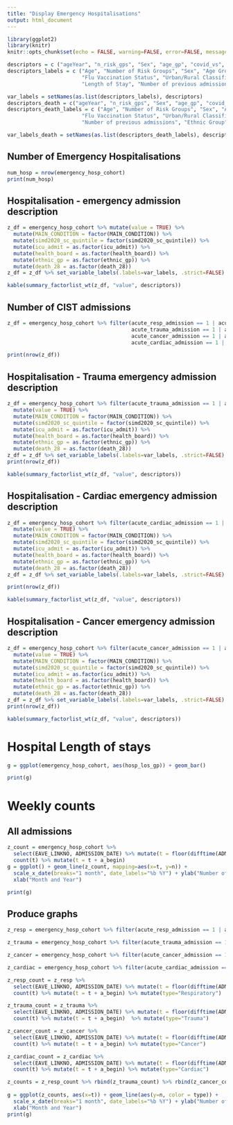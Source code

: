 ```yaml
---
title: "Display Emergency Hospitalisations"
output: html_document
---
```


```r
library(ggplot2)
library(knitr)
knitr::opts_chunk$set(echo = FALSE, warning=FALSE, error=FALSE, message=FALSE)

descriptors = c ("ageYear", "n_risk_gps", "Sex", "age_gp", "covid_vs", "flu_vs", "urban_rural_classification", "simd2020_sc_quintile", "icu_admit_age", "death_28", "hosp_los_gp", "num_prev_admission_gp", "ethnic_gp", "health_board")
descriptors_labels = c ("Age", "Number of Risk Groups", "Sex", "Age Groups", "Covid Vaccination Status",
                        "Flu Vaccination Status", "Urban/Rural Classification", "SIMD", "ICU Admittance", "Death", 
                        "Length of Stay", "Number of previous admissions", "Ethnic Group", "Health Board")

var_labels = setNames(as.list(descriptors_labels), descriptors)
descriptors_death = c("ageYear", "n_risk_gps", "Sex", "age_gp", "covid_vs", "flu_vs", "urban_rural_classification", "simd2020_sc_quintile", "num_prev_admission_gp", "ethnic_gp", "health_board")
descriptors_death_labels = c ("Age", "Number of Risk Groups", "Sex", "Age Groups", "Covid Vaccination Status",
                        "Flu Vaccination Status", "Urban/Rural Classification", "SIMD",  
                        "Number of previous admissions", "Ethnic Group", "Health Board")

var_labels_death = setNames(as.list(descriptors_death_labels), descriptors_death)

```

## Number of Emergency Hospitalisations 
```r
num_hosp = nrow(emergency_hosp_cohort)
print(num_hosp)
```


## Hospitalisation - emergency admission description
```r
z_df = emergency_hosp_cohort %>% mutate(value = TRUE) %>%
  mutate(MAIN_CONDITION = factor(MAIN_CONDITION)) %>%
  mutate(simd2020_sc_quintile = factor(simd2020_sc_quintile)) %>%
  mutate(icu_admit = as.factor(icu_admit)) %>%
  mutate(health_board = as.factor(health_board)) %>%
  mutate(ethnic_gp = as.factor(ethnic_gp)) %>%
  mutate(death_28 = as.factor(death_28))
z_df = z_df %>% set_variable_labels(.labels=var_labels, .strict=FALSE)

kable(summary_factorlist_wt(z_df, "value", descriptors))
```

## Number of CIST admissions
```r
z_df = emergency_hosp_cohort %>% filter(acute_resp_admission == 1 | acute_resp_secondary == 1 |
                                        acute_trauma_admission == 1 | acute_trauma_secondary == 1 |
                                        acute_cancer_admission == 1 | acute_cancer_secondary == 1 |
                                        acute_cardiac_admission == 1 | acute_cardiac_secondary == 1)

print(nrow(z_df))
```

## Hospitalisation - Trauma emergency admission description
```r
z_df = emergency_hosp_cohort %>% filter(acute_trauma_admission == 1 | acute_trauma_secondary == 1) %>%
  mutate(value = TRUE) %>%
  mutate(MAIN_CONDITION = factor(MAIN_CONDITION)) %>%
  mutate(simd2020_sc_quintile = factor(simd2020_sc_quintile)) %>%
  mutate(icu_admit = as.factor(icu_admit)) %>%
  mutate(health_board = as.factor(health_board)) %>%
  mutate(ethnic_gp = as.factor(ethnic_gp)) %>%
  mutate(death_28 = as.factor(death_28))
z_df = z_df %>% set_variable_labels(.labels=var_labels, .strict=FALSE)
print(nrow(z_df))
```

```r
kable(summary_factorlist_wt(z_df, "value", descriptors))
```

## Hospitalisation - Cardiac emergency admission description
```r
z_df = emergency_hosp_cohort %>% filter(acute_cardiac_admission == 1 | acute_cardiac_secondary == 1) %>%
  mutate(value = TRUE) %>%
  mutate(MAIN_CONDITION = factor(MAIN_CONDITION)) %>%
  mutate(simd2020_sc_quintile = factor(simd2020_sc_quintile)) %>%
  mutate(icu_admit = as.factor(icu_admit)) %>%
  mutate(health_board = as.factor(health_board)) %>%
  mutate(ethnic_gp = as.factor(ethnic_gp)) %>%
  mutate(death_28 = as.factor(death_28))
z_df = z_df %>% set_variable_labels(.labels=var_labels, .strict=FALSE)

print(nrow(z_df))
```

```r
kable(summary_factorlist_wt(z_df, "value", descriptors))
```

## Hospitalisation - Cancer emergency admission description
```r
z_df = emergency_hosp_cohort %>% filter(acute_cancer_admission == 1 | acute_cancer_secondary == 1) %>%
  mutate(value = TRUE) %>%
  mutate(MAIN_CONDITION = factor(MAIN_CONDITION)) %>%
  mutate(simd2020_sc_quintile = factor(simd2020_sc_quintile)) %>%
  mutate(icu_admit = as.factor(icu_admit)) %>%
  mutate(health_board = as.factor(health_board)) %>%
  mutate(ethnic_gp = as.factor(ethnic_gp)) %>%
  mutate(death_28 = as.factor(death_28))
z_df = z_df %>% set_variable_labels(.labels=var_labels, .strict=FALSE)
print(nrow(z_df))
```

```r
kable(summary_factorlist_wt(z_df, "value", descriptors))
```

# Hospital Length of stays
```r
g = ggplot(emergency_hosp_cohort, aes(hosp_los_gp)) + geom_bar()

print(g)
```

# Weekly counts

## All admissions
```r
z_count = emergency_hosp_cohort %>% 
  select(EAVE_LINKNO, ADMISSION_DATE) %>% mutate(t = floor(difftime(ADMISSION_DATE, a_begin, units="weeks"))) %>%
  count(t) %>% mutate(t = t + a_begin) 
g = ggplot() + geom_line(z_count, mapping=aes(x=t, y=n)) + 
  scale_x_date(breaks="1 month", date_labels="%b %Y") + ylab("Number of admissions") +
  xlab("Month and Year") 

print(g)
```

## Produce graphs
```r
z_resp = emergency_hosp_cohort %>% filter(acute_resp_admission == 1 | acute_resp_secondary == 1)

z_trauma = emergency_hosp_cohort %>% filter(acute_trauma_admission == 1 | acute_trauma_secondary == 1)

z_cancer = emergency_hosp_cohort %>% filter(acute_cancer_admission == 1 | acute_cancer_secondary == 1)

z_cardiac = emergency_hosp_cohort %>% filter(acute_cardiac_admission == 1 | acute_cardiac_secondary == 1)

z_resp_count = z_resp %>%
  select(EAVE_LINKNO, ADMISSION_DATE) %>% mutate(t = floor(difftime(ADMISSION_DATE, a_begin, units="days"))) %>%
  count(t) %>% mutate(t = t + a_begin) %>% mutate(type="Respiratory")

z_trauma_count = z_trauma %>%
  select(EAVE_LINKNO, ADMISSION_DATE) %>% mutate(t = floor(difftime(ADMISSION_DATE, a_begin, units="days"))) %>%
  count(t) %>% mutate(t = t + a_begin)  %>% mutate(type="Trauma")

z_cancer_count = z_cancer %>%
  select(EAVE_LINKNO, ADMISSION_DATE) %>% mutate(t = floor(difftime(ADMISSION_DATE, a_begin, units="days"))) %>%
  count(t) %>% mutate(t = t + a_begin) %>% mutate(type="Cancer")

z_cardiac_count = z_cardiac %>%
  select(EAVE_LINKNO, ADMISSION_DATE) %>% mutate(t = floor(difftime(ADMISSION_DATE, a_begin, units="days"))) %>%
  count(t) %>% mutate(t = t + a_begin) %>% mutate(type="Cardiac")

z_counts = z_resp_count %>% rbind(z_trauma_count) %>% rbind(z_cancer_count) %>% rbind(z_cardiac_count)
  
g = ggplot(z_counts, aes(x=t)) + geom_line(aes(y=n, color = type)) + 
  scale_x_date(breaks="1 month", date_labels="%b %Y") + ylab("Number of admissions") +
  xlab("Month and Year") 
print(g)
```
